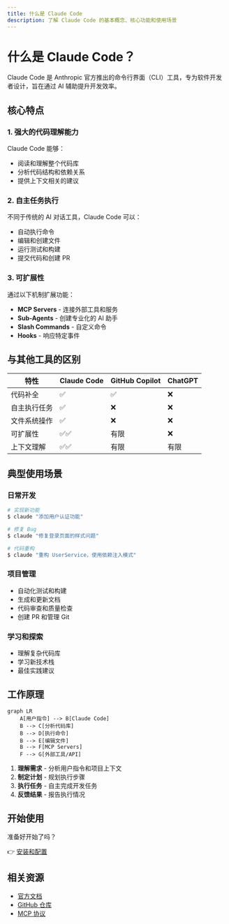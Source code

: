 ```yaml
---
title: 什么是 Claude Code
description: 了解 Claude Code 的基本概念、核心功能和使用场景
---
```


# 什么是 Claude Code？

Claude Code 是 Anthropic 官方推出的命令行界面（CLI）工具，专为软件开发者设计，旨在通过 AI 辅助提升开发效率。

## 核心特点

### 1. 强大的代码理解能力

Claude Code 能够：
- 阅读和理解整个代码库
- 分析代码结构和依赖关系
- 提供上下文相关的建议

### 2. 自主任务执行

不同于传统的 AI 对话工具，Claude Code 可以：
- 自动执行命令
- 编辑和创建文件
- 运行测试和构建
- 提交代码和创建 PR

### 3. 可扩展性

通过以下机制扩展功能：
- **MCP Servers** - 连接外部工具和服务
- **Sub-Agents** - 创建专业化的 AI 助手
- **Slash Commands** - 自定义命令
- **Hooks** - 响应特定事件

## 与其他工具的区别

| 特性 | Claude Code | GitHub Copilot | ChatGPT |
|------|-------------|----------------|---------|
| 代码补全 | ✅ | ✅ | ❌ |
| 自主执行任务 | ✅ | ❌ | ❌ |
| 文件系统操作 | ✅ | ❌ | ❌ |
| 可扩展性 | ✅✅ | 有限 | ❌ |
| 上下文理解 | ✅✅ | 有限 | 有限 |

## 典型使用场景

### 日常开发

```bash
# 实现新功能
$ claude "添加用户认证功能"

# 修复 Bug
$ claude "修复登录页面的样式问题"

# 代码重构
$ claude "重构 UserService，使用依赖注入模式"
```

### 项目管理

- 自动化测试和构建
- 生成和更新文档
- 代码审查和质量检查
- 创建 PR 和管理 Git

### 学习和探索

- 理解复杂代码库
- 学习新技术栈
- 最佳实践建议

## 工作原理

```mermaid
graph LR
    A[用户指令] --> B[Claude Code]
    B --> C[分析代码库]
    B --> D[执行命令]
    B --> E[编辑文件]
    B --> F[MCP Servers]
    F --> G[外部工具/API]
```

1. **理解需求** - 分析用户指令和项目上下文
2. **制定计划** - 规划执行步骤
3. **执行任务** - 自主完成开发任务
4. **反馈结果** - 报告执行情况

## 开始使用

准备好开始了吗？

👉 [安装和配置](/getting-started/installation)

## 相关资源

- [官方文档](https://docs.claude.com/claude-code)
- [GitHub 仓库](https://github.com/anthropics/claude-code)
- [MCP 协议](https://modelcontextprotocol.io/)
